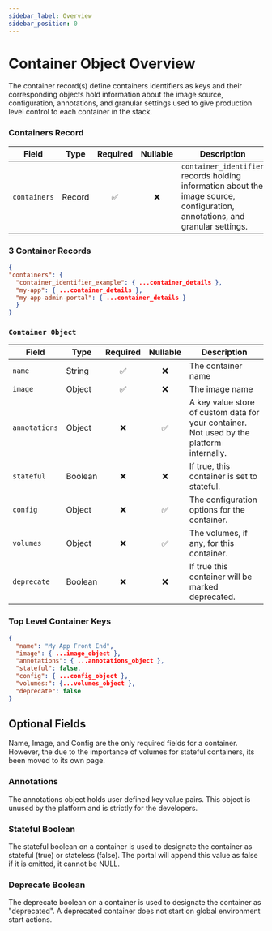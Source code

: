 ```yaml
---
sidebar_label: Overview
sidebar_position: 0
---
```

# Container Object Overview
The container record(s) define containers identifiers as keys and their corresponding objects hold information about the image source, configuration, annotations, and granular settings used to give production level control to each container in the stack.


### Containers Record
| Field        | Type   | Required | Nullable | Description                                                                                                                   |
|--------------|--------|:--------:|:--------:|-------------------------------------------------------------------------------------------------------------------------------|
| `containers` | Record |    ✅     |    ❌     | `container_identifier` records holding information about the image source, configuration, annotations, and granular settings. |

### 3 Container Records
```json
{
"containers": {
  "container_identifier_example": { ...container_details },
  "my-app": { ...container_details },
  "my-app-admin-portal": { ...container_details }
  }
}
```

### `Container Object`

| Field         | Type    | Required | Nullable | Description                                                                               |
|---------------|---------|:--------:|:--------:|-------------------------------------------------------------------------------------------|
| `name`        | String  |    ✅     |    ❌     | The container name                                                                        |
| `image`       | Object  |    ✅     |    ❌     | The image name                                                                            |
| `annotations` | Object  |    ❌     |    ✅     | A key value store of custom data for your container. Not used by the platform internally. |
| `stateful`    | Boolean |    ❌     |    ❌     | If true, this container is set to stateful.                                               |
| `config`      | Object  |    ❌     |    ✅     | The configuration options for the container.                                              |
| `volumes`     | Object  |    ❌     |    ✅     | The volumes, if any, for this container.                                                  |
| `deprecate`   | Boolean |    ❌     |    ❌     | If true this container will be marked deprecated.                                         |

### Top Level Container Keys
```json
{
  "name": "My App Front End",
  "image": { ...image_object },
  "annotations": { ...annotations_object },
  "stateful": false,
  "config": { ...config_object },
  "volumes:": {...volumes_object },
  "deprecate": false
}
```

## Optional Fields
Name, Image, and Config are the only required fields for a container.  However, the due to the importance of volumes for stateful containers, its been moved to its own page.


### Annotations
The annotations object holds user defined key value pairs.  This object is unused by the platform and is strictly for the developers.


### Stateful Boolean
The stateful boolean on a container is used to designate the container as stateful (true) or stateless (false).
The portal will append this value as false if it is omitted, it cannot be NULL.


### Deprecate Boolean
The deprecate boolean on a container is used to designate the container as "deprecated".  A deprecated container does not start on global environment start actions.